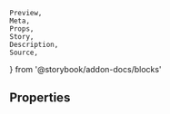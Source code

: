     Preview,
    Meta,
    Props,
    Story,
    Description,
    Source,
} from '@storybook/addon-docs/blocks'

<Meta title="Atoms|Heading" component={Heading} />

<Description of={Heading} />

<Preview>
    <Story name="sample">
        <Sample />
    </Story>
</Preview>

## Properties

<Props of={Heading} />
